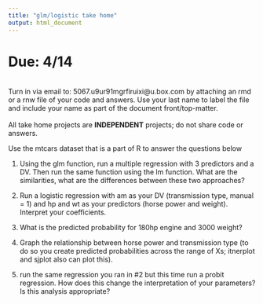 ```yaml
---
title: "glm/logistic take home"
output: html_document
---
```


# Due: 4/14  
<br>
Turn in via email to: 5067.u9ur91mgrfiruixi@u.box.com by attaching an rmd or a rnw file of your code and answers. Use your last name to label the file and include your name as part of the document front/top-matter.  
<br>
All take home projects are **INDEPENDENT** projects; do not share code or answers. 


Use the mtcars dataset that is a part of R to answer the questions below

1. Using the glm function, run a multiple regression with 3 predictors and a DV. Then run the same function using the lm function. What are the similarities, what are the differences between these two approaches? 

2. Run a logistic regression with am as your DV (transmission type, manual = 1) and hp and wt as your predictors (horse power and weight). Interpret your coefficients. 

3. What is the predicted probability for 180hp engine and 3000 weight?

4. Graph the relationship between horse power and transmission type (to do so you create predicted probabilities across the range of Xs; itnerplot and sjplot also can plot this).

5. run the same regression you ran in #2 but this time run a probit regression. How does this change the interpretation of your parameters? Is this analysis appropriate? 
